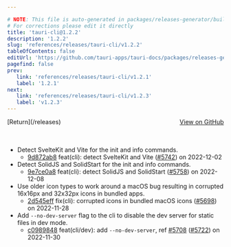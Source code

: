 ```yaml
---

# NOTE: This file is auto-generated in packages/releases-generator/build.ts
# For corrections please edit it directly
title: 'tauri-cli@1.2.2'
description: '1.2.2'
slug: 'references/releases/tauri-cli/v1.2.2'
tableOfContents: false
editUrl: 'https://github.com/tauri-apps/tauri-docs/packages/releases-generator/build.ts'
pagefind: false
prev:
   link: 'references/releases/tauri-cli/v1.2.1'
   label: '1.2.1'
next:
   link: 'references/releases/tauri-cli/v1.2.3'
   label: 'v1.2.3'
---
```


<div style="margin-bottom:3rem; display: flex; justify-content: space-between; align-items: center"><span>[Return](/releases)</span><span><a href="https://github.com/tauri-apps/tauri/releases/tag/tauri-cli-v1.2.2">View on GitHub</a></span></div>

- Detect SvelteKit and Vite for the init and info commands.
  - [9d872ab8](https://www.github.com/tauri-apps/tauri/commit/9d872ab8728b1b121909af434adcd5936e5afb7d) feat(cli): detect SvelteKit and Vite ([#5742](https://www.github.com/tauri-apps/tauri/pull/5742)) on 2022-12-02
- Detect SolidJS and SolidStart for the init and info commands.
  - [9e7ce0a8](https://www.github.com/tauri-apps/tauri/commit/9e7ce0a8eef4bf3536645976e3e09162fbf772ab) feat(cli): detect SolidJS and SolidStart ([#5758](https://www.github.com/tauri-apps/tauri/pull/5758)) on 2022-12-08
- Use older icon types to work around a macOS bug resulting in corrupted 16x16px and 32x32px icons in bundled apps.
  - [2d545eff](https://www.github.com/tauri-apps/tauri/commit/2d545eff58734ec70f23f11a429d35435cdf090e) fix(cli): corrupted icons in bundled macOS icons ([#5698](https://www.github.com/tauri-apps/tauri/pull/5698)) on 2022-11-28
- Add `--no-dev-server` flag to the cli to disable the dev server for static files in dev mode.
  - [c0989848](https://www.github.com/tauri-apps/tauri/commit/c0989848b9421fb19070ae652a89a5d5675deab8) feat(cli/dev): add `--no-dev-server`, ref [#5708](https://www.github.com/tauri-apps/tauri/pull/5708) ([#5722](https://www.github.com/tauri-apps/tauri/pull/5722)) on 2022-11-30

